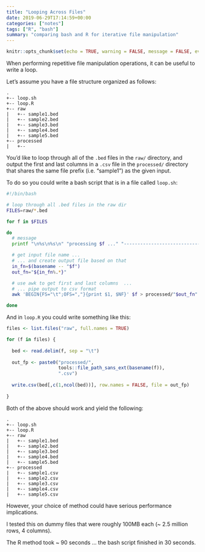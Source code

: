 ```yaml
---
title: "Looping Across Files"
date: 2019-06-29T17:14:59+00:00
categories: ["notes"]
tags: ["R", "bash"]
summary: "comparing bash and R for iterative file manipulation"
---
```


```r
knitr::opts_chunk$set(echo = TRUE, warning = FALSE, message = FALSE, eval = FALSE)
```

When performing repetitive file manipulation operations, it can be useful to write a loop. 

Let's assume you have a file structure organized as follows:

```text
.
+-- loop.sh
+-- loop.R
+-- raw
|   +-- sample1.bed
|   +-- sample2.bed
|   +-- sample3.bed
|   +-- sample4.bed
|   +-- sample5.bed
+-- processed
|   +-- 
```

You'd like to loop through all of the `.bed` files in the `raw/` directory, and output the first and last columns in a `.csv` file in the `processed/` directory that shares the same file prefix (i.e. "sample1") as the given input. 

To do so you could write a bash script that is in a file called `loop.sh`:

```bash
#!/bin/bash

# loop through all .bed files in the raw dir
FILES=raw/*.bed

for f in $FILES

do
  # message
  printf "\n%s\n%s\n" "processing $f ..." "------------------------------"

  # get input file name ...
  # ... and create output file based on that
  in_fn=$(basename -- "$f")
  out_fn="${in_fn%.*}"

  # use awk to get first and last columns  ...
  # ... pipe output to csv format
  awk 'BEGIN{FS="\t";OFS=","}{print $1, $NF}' $f > processed/"$out_fn".csv

done
```

And in `loop.R` you could write something like this:

```r
files <- list.files("raw", full.names = TRUE)

for (f in files) {
  
  bed <- read.delim(f, sep = "\t")
  
  out_fp <- paste0("processed/", 
                   tools::file_path_sans_ext(basename(f)),
                   ".csv")
  
  write.csv(bed[,c(1,ncol(bed))], row.names = FALSE, file = out_fp)
  
}
```

Both of the above should work and yield the following: 

```text
.
+-- loop.sh
+-- loop.R
+-- raw
|   +-- sample1.bed
|   +-- sample2.bed
|   +-- sample3.bed
|   +-- sample4.bed
|   +-- sample5.bed
+-- processed
|   +-- sample1.csv
|   +-- sample2.csv
|   +-- sample3.csv
|   +-- sample4.csv
|   +-- sample5.csv
```

However, your choice of method could have serious performance implications.

I tested this on dummy files that were roughly 100MB each (~ 2.5 million rows, 4 columns). 

The R method took ~ 90 seconds ... the bash script finished in 30 seconds.

